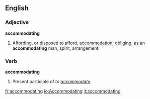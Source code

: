 ==English==
===Adjective===
'''accommodating'''
# [[Affording]], or disposed to afford, [[accommodation]]; [[obliging]]; as an '''accommodating''' man, spirit, arrangement.

===Verb===
'''accommodating'''
# Present participle of ''to [[accommodate]]''.

[[fr:accommodating]]
[[io:Accommodating]]
[[it:accommodating]]